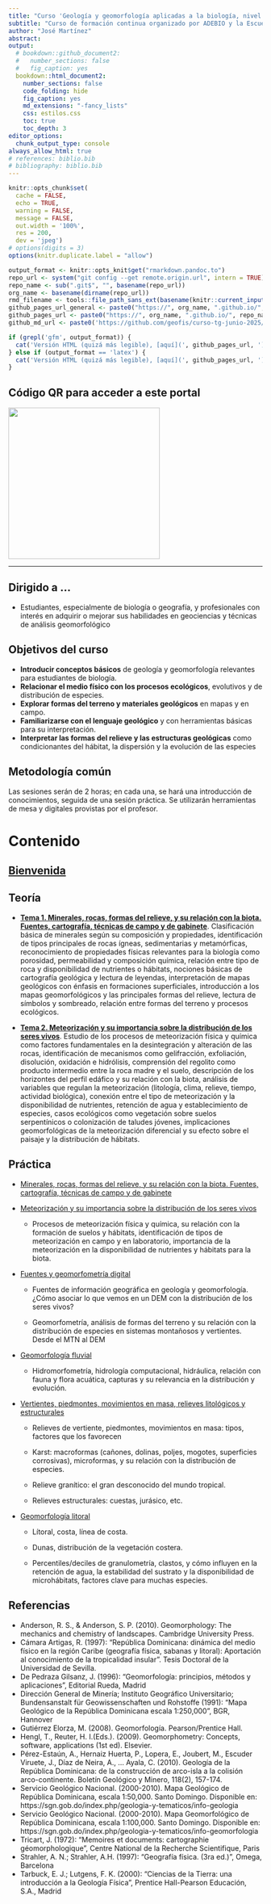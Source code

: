 ```yaml
---
title: "Curso 'Geología y geomorfología aplicadas a la biología, nivel básico', julio 2025"
subtitle: "Curso de formación continua organizado por ADEBIO y la Escuela de Ciencias Geográficas (UASD) <br> Portal del curso"
author: "José Martínez"
abstract: 
output:
  # bookdown::github_document2:
  #   number_sections: false
  #   fig_caption: yes
  bookdown::html_document2:
    number_sections: false
    code_folding: hide
    fig_caption: yes
    md_extensions: "-fancy_lists"
    css: estilos.css
    toc: true
    toc_depth: 3
editor_options: 
  chunk_output_type: console
always_allow_html: true
# references: biblio.bib
# bibliography: biblio.bib
---
```


```r
knitr::opts_chunk$set(
  cache = FALSE, 
  echo = TRUE,
  warning = FALSE,
  message = FALSE,
  out.width = '100%',
  res = 200,
  dev = 'jpeg')
# options(digits = 3)
options(knitr.duplicate.label = "allow")
```


```r
output_format <- knitr::opts_knit$get("rmarkdown.pandoc.to")
repo_url <- system("git config --get remote.origin.url", intern = TRUE)
repo_name <- sub(".git$", "", basename(repo_url))
org_name <- basename(dirname(repo_url))
rmd_filename <- tools::file_path_sans_ext(basename(knitr::current_input()))
github_pages_url_general <- paste0("https://", org_name, ".github.io/", repo_name, "/")
github_pages_url <- paste0("https://", org_name, ".github.io/", repo_name, "/", rmd_filename, ".html")
github_md_url <- paste0('https://github.com/geofis/curso-tg-junio-2025/blob/main/')
```

```r
if (grepl('gfm', output_format)) {
  cat('Versión HTML (quizá más legible), [aquí](', github_pages_url, ')\n', sep = '')
} else if (output_format == 'latex') {
  cat('Versión HTML (quizá más legible), [aquí](', github_pages_url, ')\n', sep = '')
}
```


## Código QR para acceder a este portal

<img src="qr.jpg" width="300px">


<!-- ![Código QR para acceder a este portal](qr.jpg){width=50%} -->
***

## Dirigido a ...

- Estudiantes, especialmente de biología o geografía, y profesionales con interés en adquirir o mejorar sus habilidades en geociencias y técnicas de análisis geomorfológico

## Objetivos del curso

- **Introducir conceptos básicos** de geología y geomorfología relevantes para estudiantes de biología.
- **Relacionar el medio físico con los procesos ecológicos**, evolutivos y de distribución de especies.
- **Explorar formas del terreno y materiales geológicos** en mapas y en campo.
- **Familiarizarse con el lenguaje geológico** y con herramientas básicas para su interpretación.
- **Interpretar las formas del relieve y las estructuras geológicas** como condicionantes del hábitat, la dispersión y la evolución de las especies

## Metodología común

Las sesiones serán de 2 horas; en cada una, se hará una introducción de conocimientos, seguida de una sesión práctica. Se utilizarán herramientas de mesa y digitales provistas por el profesor.

# Contenido

## [Bienvenida](`r paste0(github_pages_url_general, 'media/bienvenida.html')`)

## Teoría

- [**Tema 1. Minerales, rocas, formas del relieve, y su relación con la biota. Fuentes, cartografía, técnicas de campo y de gabinete**](`r paste0(github_pages_url_general, 'media/tema-1-intro.html')`). Clasificación básica de minerales según su composición y propiedades, identificación de tipos principales de rocas ígneas, sedimentarias y metamórficas, reconocimiento de propiedades físicas relevantes para la biología como porosidad, permeabilidad y composición química, relación entre tipo de roca y disponibilidad de nutrientes o hábitats, nociones básicas de cartografía geológica y lectura de leyendas, interpretación de mapas geológicos con énfasis en formaciones superficiales, introducción a los mapas geomorfológicos y las principales formas del relieve, lectura de símbolos y sombreado, relación entre formas del terreno y procesos ecológicos.

- [**Tema 2. Meteorización y su importancia sobre la distribución de los seres vivos**](`r paste0(github_pages_url_general, 'media/tema-2-intro.html')`). Estudio de los procesos de meteorización física y química como factores fundamentales en la desintegración y alteración de las rocas, identificación de mecanismos como gelifracción, exfoliación, disolución, oxidación e hidrólisis, comprensión del regolito como producto intermedio entre la roca madre y el suelo, descripción de los horizontes del perfil edáfico y su relación con la biota, análisis de variables que regulan la meteorización (litología, clima, relieve, tiempo, actividad biológica), conexión entre el tipo de meteorización y la disponibilidad de nutrientes, retención de agua y establecimiento de especies, casos ecológicos como vegetación sobre suelos serpentínicos o colonización de taludes jóvenes, implicaciones geomorfológicas de la meteorización diferencial y su efecto sobre el paisaje y la distribución de hábitats.

## Práctica

- [Minerales, rocas, formas del relieve, y su relación con la biota. Fuentes, cartografía, técnicas de campo y de gabinete](`r paste0(github_pages_url_general, 'media/tema-1-practica.html')`)


- [Meteorización y su importancia sobre la distribución de los seres vivos](`r paste0(github_pages_url_general, 'media/tema-2-intro.html')`)

  - Procesos de meteorización física y química, su relación con la formación de suelos y hábitats, identificación de tipos de meteorización en campo y en laboratorio, importancia de la meteorización en la disponibilidad de nutrientes y hábitats para la biota.


- [Fuentes y geomorfometría digital]()

  - Fuentes de información geográfica en geología y geomorfología. ¿Cómo asociar lo que vemos en un DEM con la distribución de los seres vivos?

  - Geomorfometría, análisis de formas del terreno y su relación con la distribución de especies en sistemas montañosos y vertientes. Desde el MTN al DEM

- [Geomorfología fluvial]()

  - Hidromorfometría, hidrología computacional, hidráulica, relación con fauna y flora acuática, capturas y su relevancia en la distribución y evolución.

- [Vertientes, piedmontes, movimientos en masa, relieves litológicos y estructurales]()

  - Relieves de vertiente, piedmontes, movimientos en masa: tipos, factores que los favorecen

  - Karst: macroformas (cañones, dolinas, poljes, mogotes, superficies corrosivas), microformas, y su relación con la distribución de especies.

  - Relieve granítico: el gran desconocido del mundo tropical.

  - Relieves estructurales: cuestas, jurásico, etc.

- [Geomorfología litoral]()

  - Lítoral, costa, línea de costa.

  - Dunas, distribución de la vegetación costera.

  - Percentiles/deciles de granulometría, clastos, y cómo influyen en la retención de agua, la estabilidad del sustrato y la disponibilidad de microhábitats, factores clave para muchas especies. 

## Referencias

- Anderson, R. S., & Anderson, S. P. (2010). Geomorphology: The mechanics and chemistry of landscapes. Cambridge University Press.
- Cámara Artigas, R. (1997): "República Dominicana: dinámica del medio físico en la región Caribe (geografía física, sabanas y litoral): Aportación al conocimiento de la tropicalidad insular". Tesis Doctoral de la Universidad de Sevilla.
- De Pedraza Gilsanz, J. (1996): "Geomorfología: principios, métodos y aplicaciones", Editorial Rueda, Madrid
- Dirección General de Minería; Instituto Geográfico Universitario; Bundensanstalt für Geowissenschaften und Rohstoffe (1991): "Mapa Geológico de la República Dominicana escala 1:250,000", BGR, Hannover
- Gutiérrez Elorza, M. (2008). Geomorfologı́a. Pearson/Prentice Hall.
- Hengl, T., Reuter, H. I.(Eds.). (2009). Geomorphometry: Concepts, software, applications (1st ed). Elsevier.
- Pérez-Estaún, A., Hernaiz Huerta, P., Lopera, E., Joubert, M., Escuder Viruete, J., Díaz de Neira, A., ... Ayala, C. (2010). Geología de la República Dominicana: de la construcción de arco-isla a la colisión arco-continente. Boletín Geológico y Minero, 118(2), 157-174.
- Servicio Geológico Nacional. (2000-2010). Mapa Geológico de República Dominicana, escala 1:50,000. Santo Domingo. Disponible en: https://sgn.gob.do/index.php/geologia-y-tematicos/info-geologia
- Servicio Geológico Nacional. (2000-2010). Mapa Geomorfológico de República Dominicana, escala 1:100,000. Santo Domingo. Disponible en: https://sgn.gob.do/index.php/geologia-y-tematicos/info-geomorfologia
- Tricart, J. (1972): "Memoires et documents: cartographie géomorphologique", Centre National de la Recherche Scientifique, Paris
- Strahler, A. N.; Strahler, A.H. (1997): "Geografía física. (3ra ed.)", Omega, Barcelona
- Tarbuck, E. J.; Lutgens, F. K. (2000): "Ciencias de la Tierra: una introducción a la Geología Física", Prentice Hall-Pearson Educación, S.A., Madrid